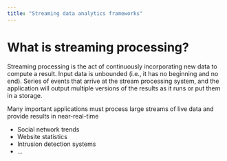 ```yaml
---
title: "Streaming data analytics frameworks"
---
```


# What is streaming processing?
Streaming processing is the act of continuously incorporating new data to compute a result. Input data is unbounded (i.e., it has no beginning and no end). Series of events that arrive at the stream processing system, and the application will output multiple versions of the results as it runs or put them in a storage.

Many important applications must process large streams of live data and provide results in near-real-time

- Social network trends
- Website statistics
- Intrusion detection systems
- ...

